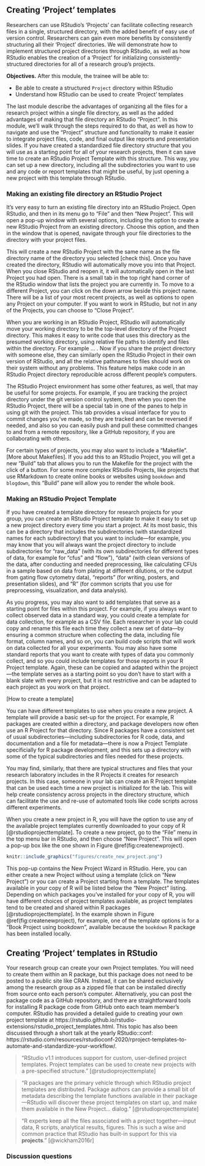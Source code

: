 ## Creating 'Project' templates {#module7}

Researchers can use RStudio's 'Projects' can facilitate collecting research
files in a single, structured directory, with the added benefit of easy use of
version control. Researchers can gain even more benefits by consistently
structuring all their 'Project' directories. We will demonstrate how to
implement structured project directories through RStudio, as well as how RStudio
enables the creation of a 'Project' for initializing consistently-structured
directories for all of a research group's projects.

**Objectives.** After this module, the trainee will be able to:

- Be able to create a structured `Project` directory within RStudio
- Understand how RStudio can be used to create 'Project' templates

The last module describe the advantages of organizing all the files for a 
research project within a single file directory, as well as the added 
advantages of making that file directory an RStudio "Project". In this 
module, we'll walk through the steps required to do that, as well as 
how to navigate and use the "Project" structure and functionality to 
make it easier to integrate project files, code, and final output like
reports and presentation slides. If you have created a standardized
file directory structure that you will use as a starting point for all of 
your research projects, then it can save time to create an RStudio Project
Template with this structure. This way, you can set up a new directory, 
including all the subdirectories you want to use and any code or report
templates that might be useful, by just opening a new project with this
template through RStudio. 

### Making an existing file directory an RStudio Project

It's very easy to turn an existing file directory into an RStudio Project. 
Open RStudio, and then in its menu go to "File" and then "New Project". 
This will open a pop-up window with several options, including the option to
create a new RStudio Project from an existing directory. Choose this option, 
and then in the window that is opened, navigate through your file directories
to the directory with your project files. 

This will create a new RStudio Project with the same name as the file directory 
name of the directory you selected [check this]. Once you have created the 
directory, RStudio will automatically move you into that Project. When you 
close RStudio and reopen it, it will automatically open in the last Project
you had open. There is a small tab in the top right hand corner of the RStudio
window that lists the project you are currently in. To move to a different Project, 
you can click on the down arrow beside this project name. There will be a list
of your most recent projects, as well as options to open any Project on your 
computer. If you want to work in RStudio, but not in any of the Projects, you can 
choose to "Close Project".

When you are working in an RStudio Project, RStudio will automatically move your
working directory to be the top-level directory of the Project directory. This
makes it easy to write code that uses this directory as the presumed working 
directory, using relative file paths to identify and files within the directory. 
For example ... . Now if you share the project directory with someone else, they
can similarly open the RStudio Project in their own version of RStudio, and all 
the relative pathnames to files should work on their system without any problems.
This feature helps make code in an RStudio Project directory reproducible across 
different people's computers. 

The RStudio Project environment has some other features, as well, that may be
useful for some projects. For example, if you are tracking the project directory
under the git version control system, then when you open the RStudio Project, 
there will be a special tab in one of the panes to help in using git with the 
project. This tab provides a visual interface for you to commit changes you've made, 
so they are tracked and can be reversed if needed, and also so you can easily 
push and pull these committed changes to and from a remote repository, like a 
GitHub repository, if you are collaborating with others. 

For certain types of projects, you may also want to include a "Makefile". [More
about Makefiles]. If you add this to an RStudio Project, you will get a new
"Build" tab that allows you to run the Makefile for the project with the click of 
a button. For some more complex RStudio Projects, like projects that use RMarkdown
to create online books or websites using `bookdown` and `blogdown`, this "Build" 
pane will allow you to render the whole book. 

### Making an RStudio Project Template

If you have created a template directory for research projects for your group,
you can create an RStudio Project template to make it easy to set up a new
project directory every time you start a project. At its most basic, this can be
a directory that includes the subdirectories (with standardized names for each
subdirectory) that you want to include---for example, you may know that you will
always want the project directory to include subdirectories for "raw_data" (with
its own subdirectories for different types of data, for example for "cfus" and
"flow"), "data" (with clean versions of the data, after conducting and needed
preprocessing, like calculating CFUs in a sample based on data from plating at
different dilutions, or the output from gating flow cytometry data), "reports"
(for writing, posters, and presentation slides), and "R" (for common scripts
that you use for preprocessing, visualization, and data analysis).

As you progress, you may also want to add templates that serve as a starting point
for files within this project. For example, if you always want to collect 
observed data in a standard way, you could create a template for data collection, 
for example as a CSV file. Each researcher in your lab could copy and rename this 
file each time they collect a new set of data---by ensuring a common structure
when collecting the data, including file format, column names, and so on, you can
build code scripts that will work on data collected for all your experiments. You 
may also have some standard reports that you want to create with types of data
you commonly collect, and so you could include templates for those reports in your
R Project template. Again, these can be copied and adapted within the project---the
template serves as a starting point so you don't have to start with a blank slate 
with every project, but it is not restrictive and can be adapted to each project
as you work on that project.

[How to create a template]

You can have different templates to use when you create a new project. A
template will provide a basic set-up for the project. For example, R packages
are created within a directory, and package developers now often use an R
Project for that directory. Since R packages have a consistent set of usual
subdirectories---including subdirectories for R code, data, and documentation
and a file for metadata---there is now a Project Template specificially for R
package development, and this sets up a directory with some of the typical
subdirectories and files needed for these projects. 

You may find, similarly, that there are typical structures and files that your
research laboratory includes in the R Projects it creates for research projects. 
In this case, someone in your lab can create an R Project template that can 
be used each time a new project is initialized for the lab. This will help 
create consistency across projects in the directory structure, which can 
facilitate the use and re-use of automated tools like code scripts across
different experiments. 

When you create a new project in R, you will have the option to use any of 
the available project templates currently downloaded to your copy of R
[@rstudioprojecttemplate]. To create a new project, go to the "File" menu
in the top menu bar in RStudio, and then choose "New Project". This will open
a pop-up box like the one shown in Figure \@ref(fig:createnewproject). 

```r
knitr::include_graphics("figures/create_new_project.png")
```

This pop-up contains the New Project Wizard in RStudio. Here, you can either
create a new Project without using a template (click on "New Project") or you
can create a Project starting from a template. The templates available in your
copy of R will be listed below the "New Project" listing. Depending on which
packages you've installed for your copy of R, you will have different choices of
project templates available, as project templates tend to be created and shared
within R packages [@rstudioprojecttemplate]. In the example shown in 
Figure \@ref(fig:createnewproject), for example, one of the template options is
for a "Book Project using bookdown", available because the `bookdown` R package
has been installed locally.

## Creating 'Project' templates in RStudio 

Your research group can create your own Project templates. You will need to
create them within an R package, but this package does not need to be posted to
a public site like CRAN. Instead, it can be shared exclusively among the
research group as a zipped file that can be installed directly from source onto
each person's computer. Alternatively, you can post the package code as a GitHub
repository, and there are straightforward tools for installing R package code
from GitHub onto each team member's computer. RStudio has provided a 
detailed guide to creating your own project template at 
https://rstudio.github.io/rstudio-extensions/rstudio_project_templates.html.
This topic has also been discussed through a short talk at the
yearly RStudio::conf: https://rstudio.com/resources/rstudioconf-2020/rproject-templates-to-automate-and-standardize-your-workflow/.

> "RStudio v1.1 introduces support for custom, user-defined project templates.
Project templates can be used to create new projects with a pre-specified
structure." [@rstudioprojecttemplate]

> "R packages are the primary vehicle through which RStudio project templates
are distributed. Package authors can provide a small bit of metadata describing
the template functions available in their package---RStudio will discover these
project templates on start up, and make them available in the New Project...
dialog." [@rstudioprojecttemplate]

> "R experts keep all the files associated with a project together---input data,
R scripts, analytical results, figures. This is such a wise and common practice
that RStudio has built-in support for this via **projects**." [@wickham2016r]

### Discussion questions

